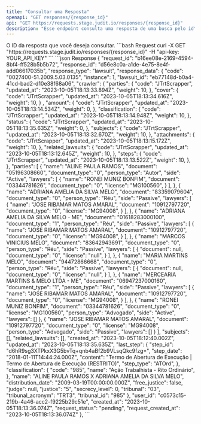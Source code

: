 ```yaml
---
title: "Consultar uma Resposta"
openapi: "GET responses/{response_id}"
api: "GET https://requests.stage.judit.io/responses/{response_id}"
description: "Esse endpoint consulta uma resposta de uma busca pelo id"
---
```


<ParamField path="response_id" type="string" required>
    O ID da resposta que você deseja consultar.
</ParamField>

<RequestExample>
    ```bash Request
    curl -X GET "https://requests.stage.judit.io/responses/{response_id}"
    -H "api-key: YOUR_API_KEY"
    ```
</RequestExample>

<ResponseExample>
    ```json Response
    {
        "request_id": "b16ee08e-2169-4594-8bf4-ff528b5b5b72",
        "response_id": "d56e8c0a-a1de-4e75-8e4f-add06617035b",
        "response_type": "lawsuit",
        "response_data": {
        "code": "0027400-51.2009.5.03.0135",
        "instance": 1,
        "lawsuit_id": "eb77148d-b0a4-41cd-bad2-d10e38f68a06",
        "crawler": {
        "parties": {
            "code": "JTrtScrapper",
            "updated_at": "2023-10-05T18:13:33.894Z",
            "weight": 10,
        },
        "cover": {
            "code": "JTrtScrapper",
            "updated_at": "2023-10-05T18:13:34.616Z",
            "weight": 10,
    }   ,
        "amount": {
            "code": "JTrtScrapper",
            "updated_at": "2023-10-05T18:13:14.534Z",
            "weight": 0,
        },
        "classification": {
            "code": "JTrtScrapper",
            "updated_at": "2023-10-05T18:13:14.948Z",
            "weight": 10,
        },
        "status": {
            "code": "JTrtScrapper",
            "updated_at": "2023-10-05T18:13:35.635Z",
            "weight": 0,
        },
        "subjects": {
            "code": "JTrtScrapper",
            "updated_at": "2023-10-05T18:13:32.670Z",
            "weight": 10,
        },
        "attachments": {
            "code": "JTrtScrapper",
            "updated_at": "2023-10-05T18:13:15.172Z",
            "weight": 10,
        },
        "related_lawsuits": {
            "code": "JTrtScrapper",
            "updated_at": "2023-10-05T18:13:12.645Z",
            "weight": 10,
        },
        "steps": {
            "code": "JTrtScrapper",
            "updated_at": "2023-10-05T18:13:13.522Z",
            "weight": 10,
        },
    },
        "parties": [
            {
                "name": "ALINE PAULA RAMOS",
                "document": "05196308660",
                "document_type": "0",
                "person_type": "Autor",
                "side": "Active",
                "lawyers": [
            {
                "name": "RONEI MUNIZ BONFIM",
                "document": "03344781626",
                "document_type": "0",
                "license": "MG100560",
            }
        ],
    },
    {
        "name": "ADRIANA AMELIA DA SILVA MELO",
        "document": "83359079604",
        "document_type": "0",
        "person_type": "Réu",
        "side": "Passive",
        "lawyers": [
    {
        "name": "JOSE RIBAMAR MATOS AMARAL",
        "document": "10912797720",
        "document_type": "0",
        "license": "MG94008",
    }
        ],
    },
    {
        "name": "ADRIANA AMELIA DA SILVA MELO - ME",
        "document": "01618283000100",
        "document_type": "1",
        "person_type": "Réu",
        "side": "Passive",
        "lawyers": [
    {
        "name": "JOSE RIBAMAR MATOS AMARAL",
        "document": "10912797720",
        "document_type": "0",
        "license": "MG94008",
    }
        ],
    },
    {
        "name": "MARCOS VINICIUS MELO",
        "document": "83642943691",
        "document_type": "0",
        "person_type": "Réu",
        "side": "Passive",
        "lawyers": [
            {
                "document": null,
                "document_type": "0",
                "license": "null",
            }
        ],
    },
    {
        "name": "MARIA MARTINS MELO",
        "document": "94472866668",
        "document_type": "0",
        "person_type": "Réu",
        "side": "Passive",
        "lawyers": [
            {
                "document": null,
                "document_type": "0",
                "license": "null",
            }
                ],
            },
            {
                "name": "MERCEARIA MARTINS & MELO LTDA - ME",
                "document": "06947237000160",
                "document_type": "1",
                "person_type": "Réu",
                "side": "Passive",
                "lawyers": [
            {
                "name": "JOSE RIBAMAR MATOS AMARAL",
                "document": "10912797720",
                "document_type": "0",
                "license": "MG94008",
            }
        ],
    },
    {
        "name": "RONEI MUNIZ BONFIM",
        "document": "03344781626",
        "document_type": "0",
        "license": "MG100560",
        "person_type": "Advogado",
        "side": "Active",
        "lawyers": []
    },
    {
        "name": "JOSE RIBAMAR MATOS AMARAL",
        "document": "10912797720",
        "document_type": "0",
        "license": "MG94008",
        "person_type": "Advogado",
        "side": "Passive",
        "lawyers": []
    }
        ],
        "subjects": [],
        "related_lawsuits": [],
        "created_at": "2023-10-05T18:12:40.002Z",
        "updated_at": "2023-10-05T18:13:35.635Z",
        "last_step": {
        "step_id": "d6hR9sg3XTPkxX3G5bvTq+qnb4aBf2b9VLsqQkc9fzg=",
        "step_date": "2018-01-11T14:44:24.000Z",
        "content": "Termo de Abertura de Execução | Termo de Abertura de Execução (RESTRITO)",
        "step_type": "ATOrd",
    },
        "classification": {
        "code": "985",
        "name": "Ação Trabalhista - Rito Ordinário",
    },
        "name": "ALINE PAULA RAMOS X ADRIANA AMELIA DA SILVA MELO",
        "distribution_date": "2009-03-19T00:00:00.000Z",
        "free_justice": false,
        "judge": null,
        "justice": "5",
        "secrecy_level": 0,
        "tribunal": "03",
        "tribunal_acronym": "TRT3",
        "tribunal_id": "985"
    },
        "user_id": "c0573c15-219b-4a46-acc2-f9225b29c51e",
        "created_at": "2023-10-05T18:13:36.074Z",
        "request_status": "pending",
        "request_created_at": "2023-10-05T18:13:36.074Z"
    },
    ```
</ResponseExample>
